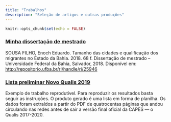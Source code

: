 ```yaml
---
title: "Trabalhos"
description: "Seleção de artigos e outras produções"
---
```


```r
knitr::opts_chunk$set(echo = FALSE)
```


### [Minha dissertação de mestrado](http://repositorio.ufba.br/ri/handle/ri/25946)
SOUSA FILHO, Enoch Eduardo. Tamanho das cidades e qualificação dos migrantes no Estado da Bahia. 2018. 68 f. Dissertação de mestrado – Universidade Federal da Bahia, Salvador, 2018. Disponível em: [http://repositorio.ufba.br/ri/handle/ri/25946](http://repositorio.ufba.br/ri/handle/ri/25946)  

### [Lista preliminar Novo Qualis 2019](https://github.com/enoches/Qualis_2019_preliminar)  
Exemplo de trabalho reprodutível. Para reproduzir os resultados basta seguir as instruções. O produto gerado é uma lista em forma de planilha. Os dados foram extraídos a partir do PDF de quatrocentas páginas que andou circulando nas redes antes de sair a versão final oficial da CAPES — o Qualis 2017-2020. 
